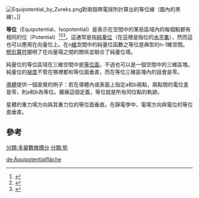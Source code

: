 {{multiple issues|
{{expand|time=2013-10-15T13:27:57+00:00}}
{{refimprove|time=2013-10-15T13:27:57+00:00}}
}}
{{NoteTA
|T=zh-hans:等势;zh-hant:等位
|1=zh-hans:势;zh-hant:位
}}
[[File:Equipotential_by_Zureks.png|thumb]]對兩個帶電球所計算出的等位線（圖內的黑線）。]]

'''等位'''（Equipotential、Isopotential）是表示在空間中的某些區域內的每個點都有相同的位（Potential）<ref>{{Cite web |url=http://mathworld.wolfram.com/EquipotentialCurve.html |title=存档副本 |accessdate=2011-02-25 |archive-date=2019-12-24 |archive-url=https://web.archive.org/web/20191224173255/http://mathworld.wolfram.com/EquipotentialCurve.html |dead-url=no }}</ref><ref>{{Cite web |url=http://hyperphysics.phy-astr.gsu.edu/hbase/electric/equipot.html |title=存档副本 |accessdate=2011-02-25 |archive-date=2020-01-06 |archive-url=https://web.archive.org/web/20200106205752/http://hyperphysics.phy-astr.gsu.edu/hbase/electric/equipot.html |dead-url=no }}</ref><ref>{{cite web |url=http://wildcat.phys.northwestern.edu/Lab/DOWNLOAD/equipotential.pdf |title=存档副本 |accessdate=2010-04-11 |deadurl=yes |archiveurl=https://web.archive.org/web/20100611174632/http://wildcat.phys.northwestern.edu/Lab/DOWNLOAD/equipotential.pdf |archivedate=2010-06-11 }}</ref>。這通常是指[[純量位|純量位]]（在這裡是指位的[[水平集|水平集]]），然而這也可以應用在向量位上。在n[[維|維]]空間中的純量位函數之等位是典型的n-1維空間。[[劈形算符|劈形算符]]闡明了在向量場之間的關係並聯合了純量位場。

純量位的等位區域在三維空間中是[[等位面|等位面]]，不過也可以是一個空間中的三維區塊。純量位的[[梯度|梯度]]不管在哪裡都和等位面垂直，而在等位三維區塊內的話會是零。

[[導體|導體]]提供一個直覺的例子：若在導體內或表面上指定a和b兩點，兩點間的電位差是零，則a和b為等位。擴展這個定義，等位就是所有同位點的軌跡。

星體的重力場方向與其重力位的等位面垂直。在靜電學中，電場方向與電位的等位面垂直。

==參考==
{{reflist}}

[[分類:多變數微積分|分類:多變數微積分]]
[[分類:势|分類:势]]

[[de:Äquipotentialfläche|de:Äquipotentialfläche]]